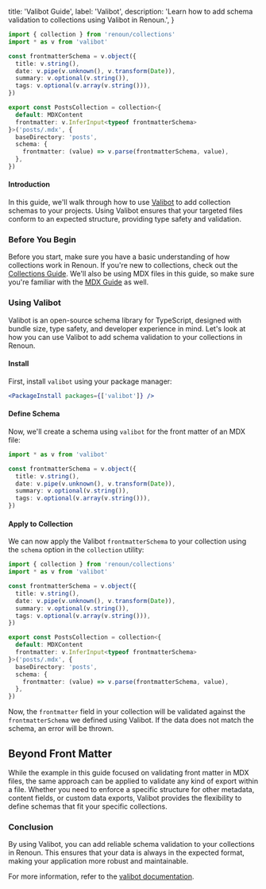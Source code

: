   title: 'Valibot Guide',
  label: 'Valibot',
  description:
    'Learn how to add schema validation to collections using Valibot in Renoun.',
}

```ts
import { collection } from 'renoun/collections'
import * as v from 'valibot'

const frontmatterSchema = v.object({
  title: v.string(),
  date: v.pipe(v.unknown(), v.transform(Date)),
  summary: v.optional(v.string()),
  tags: v.optional(v.array(v.string())),
})

export const PostsCollection = collection<{
  default: MDXContent
  frontmatter: v.InferInput<typeof frontmatterSchema>
}>('posts/.mdx', {
  baseDirectory: 'posts',
  schema: {
    frontmatter: (value) => v.parse(frontmatterSchema, value),
  },
})
```

#### Introduction

In this guide, we'll walk through how to use [Valibot](https://valibot.dev/) to add collection schemas to your projects. Using Valibot ensures that your targeted files conform to an expected structure, providing type safety and validation.

### Before You Begin

Before you start, make sure you have a basic understanding of how collections work in Renoun. If you're new to collections, check out the [Collections Guide](/collections). We'll also be using MDX files in this guide, so make sure you're familiar with the [MDX Guide](/docs/mdx) as well.

### Using Valibot

Valibot is an open-source schema library for TypeScript, designed with bundle size, type safety, and developer experience in mind. Let's look at how you can use Valibot to add schema validation to your collections in Renoun.

#### Install

First, install `valibot` using your package manager:

```jsx
<PackageInstall packages={['valibot']} />
```

#### Define Schema

Now, we'll create a schema using `valibot` for the front matter of an MDX file:

```ts
import * as v from 'valibot'

const frontmatterSchema = v.object({
  title: v.string(),
  date: v.pipe(v.unknown(), v.transform(Date)),
  summary: v.optional(v.string()),
  tags: v.optional(v.array(v.string())),
})
```

#### Apply to Collection

We can now apply the Valibot `frontmatterSchema` to your collection using the `schema` option in the `collection` utility:

```ts focusedLines="1,11-19"
import { collection } from 'renoun/collections'
import * as v from 'valibot'

const frontmatterSchema = v.object({
  title: v.string(),
  date: v.pipe(v.unknown(), v.transform(Date)),
  summary: v.optional(v.string()),
  tags: v.optional(v.array(v.string())),
})

export const PostsCollection = collection<{
  default: MDXContent
  frontmatter: v.InferInput<typeof frontmatterSchema>
}>('posts/.mdx', {
  baseDirectory: 'posts',
  schema: {
    frontmatter: (value) => v.parse(frontmatterSchema, value),
  },
})
```

Now, the `frontmatter` field in your collection will be validated against the `frontmatterSchema` we defined using Valibot. If the data does not match the schema, an error will be thrown.

## Beyond Front Matter

While the example in this guide focused on validating front matter in MDX files, the same approach can be applied to validate any kind of export within a file. Whether you need to enforce a specific structure for other metadata, content fields, or custom data exports, Valibot provides the flexibility to define schemas that fit your specific collections.

### Conclusion

By using Valibot, you can add reliable schema validation to your collections in Renoun. This ensures that your data is always in the expected format, making your application more robust and maintainable.

For more information, refer to the [valibot documentation](https://github.com/valibot/valibot).
